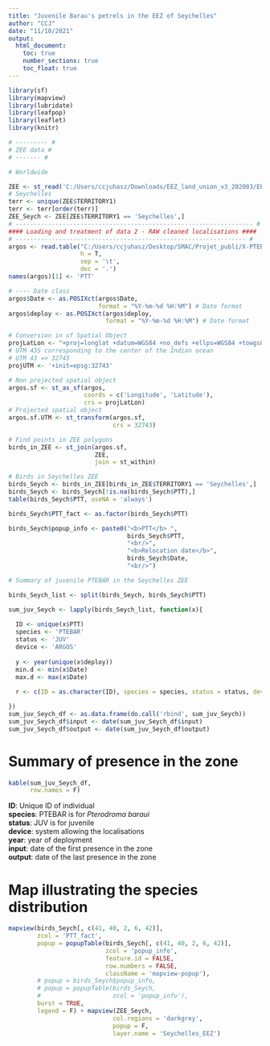```yaml
---
title: "Juvenile Barau's petrels in the EEZ of Seychelles"
author: "CCJ"
date: "11/10/2021"
output:
  html_document:
    toc: true
    number_sections: true
    toc_float: true
---
```


```r
library(sf)
library(mapview)
library(lubridate)
library(leafpop)
library(leaflet)
library(knitr)

# --------- #
# ZEE data #
# ------- #

# Worldwide

ZEE <- st_read('C:/Users/ccjuhasz/Downloads/EEZ_land_union_v3_202003/EEZ_Land_v3_202030.shp')
# Seychelles
terr <- unique(ZEE$TERRITORY1)
terr <- terr[order(terr)]
ZEE_Seych <- ZEE[ZEE$TERRITORY1 == 'Seychelles',]
# ------------------------------------------------------------------ #
#### Loading and treatment of data 2 - RAW cleaned localisations ####
# ---------------------------------------------------------------- #
argos <- read.table("C:/Users/ccjuhasz/Desktop/SMAC/Projet_publi/X-PTEBAR_argos_JUV/DATA/PTEBAR_JUV_Pinet_data_CLEANED.txt",
                    h = T,
                    sep = '\t',
                    dec = '.')
names(argos)[1] <- 'PTT'

# ---- Date class
argos$Date <- as.POSIXct(argos$Date,
                         format = "%Y-%m-%d %H:%M") # Date format
argos$deploy <- as.POSIXct(argos$deploy,
                           format = "%Y-%m-%d %H:%M") # Date format

# Conversion in sf Spatial Object
projLatLon <- "+proj=longlat +datum=WGS84 +no_defs +ellps=WGS84 +towgs84=0,0,0"
# UTM 43S corresponding to the center of the Indian ocean
# UTM 43 => 32743 
projUTM <- '+init=epsg:32743'

# Non projected spatial object
argos.sf <- st_as_sf(argos,
                     coords = c('Longitude', 'Latitude'),
                     crs = projLatLon)
# Projected spatial object
argos.sf.UTM <- st_transform(argos.sf,
                             crs = 32743)

# Find points in ZEE polygons
birds_in_ZEE <- st_join(argos.sf,
                        ZEE,
                        join = st_within)

# Birds in Seychelles ZEE
birds_Seych <- birds_in_ZEE[birds_in_ZEE$TERRITORY1 == 'Seychelles',]
birds_Seych <- birds_Seych[!is.na(birds_Seych$PTT),]
table(birds_Seych$PTT, useNA = 'always')

birds_Seych$PTT_fact <- as.factor(birds_Seych$PTT)

birds_Seych$popup_info <- paste0("<b>PTT</b> ",
                                 birds_Seych$PTT,
                                 "<br/>",
                                 "<b>Relocation date</b>",
                                 birds_Seych$Date,
                                 "<br/>")

# Summary of juvenile PTEBAR in the Seychelles ZEE

birds_Seych_list <- split(birds_Seych, birds_Seych$PTT)

sum_juv_Seych <- lapply(birds_Seych_list, function(x){
  
  ID <- unique(x$PTT)
  species <- 'PTEBAR'
  status <- 'JUV'
  device <- 'ARGOS'
  
  y <- year(unique(x$deploy))
  min.d <- min(x$Date)
  max.d <- max(x$Date)
  
  r <- c(ID = as.character(ID), species = species, status = status, device = device, year = y, input = as.character(min.d), output = as.character(max.d))

}) 
sum_juv_Seych_df <- as.data.frame(do.call('rbind', sum_juv_Seych))
sum_juv_Seych_df$input <- date(sum_juv_Seych_df$input)
sum_juv_Seych_df$output <- date(sum_juv_Seych_df$output)
```
# Summary of presence in the zone  
  
```r
kable(sum_juv_Seych_df,
      row.names = F)
```
  
**ID**: Unique ID of individual  
**species**: PTEBAR is for *Pterodroma baraui*  
**status**: JUV is for juvenile  
**device**: system allowing the localisations  
**year**: year of deployment  
**input**: date of the first presence in the zone  
**output**: date of the last presence in the zone  
  
# Map illustrating the species distribution  
  
```r
mapview(birds_Seych[, c(41, 40, 2, 6, 42)],
        zcol = 'PTT_fact',
        popup = popupTable(birds_Seych[, c(41, 40, 2, 6, 42)],
                           zcol = 'popup_info',
                           feature.id = FALSE,
                           row.numbers = FALSE,
                           className = 'mapview-popup'),
        # popup = birds_Seych$popup_info,
        # popup = popupTable(birds_Seych,
        #                    zcol = 'popup_info'),
        burst = TRUE,
        legend = F) + mapview(ZEE_Seych,
                             col.regions = 'darkgrey',
                             popup = F,
                             layer.name = 'Seychelles_EEZ')
```